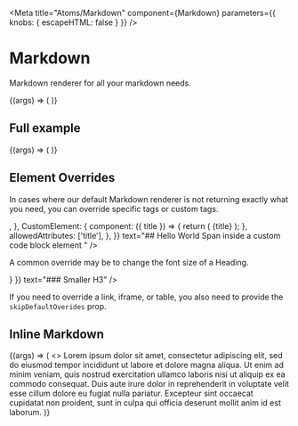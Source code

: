
<Meta
  title="Atoms/Markdown"
  component={Markdown}
  parameters={{ knobs: { escapeHTML: false } }}
/>

# Markdown

<StoryStatus status="stable" />

Markdown renderer for all your markdown needs.

<Canvas>
  <Story name="Basics">
    {(args) => (
      <Markdown
        text={text(
          'markdown',
          `
## Hello World
This is markdown
    `
        )}
        spacing={select('spacing', ['tight', 'loose', 'none'], 'none')}
      />
    )}
  </Story>
</Canvas>

<Props of={Markdown} />

## Full example

<Canvas>
  <Story name="Full Example">
    {(args) => (
      <Markdown
        text={text('markdown', exampleMarkdown)}
        spacing={select('spacing', ['tight', 'loose', 'none'], 'none')}
      />
    )}
  </Story>
</Canvas>

## Element Overrides

In cases where our default Markdown renderer is not returning exactly what you need, you can override specific tags or custom tags.

  <Canvas>
    <Story name="Element Overrides">
        <Markdown
          overrides={{
            CodeBlock: {
              component: (props) => <Text style={{ color: 'darkblue'}} {...props} />,
            },
            CustomElement: {
              component: ({ title }) => {
                return (
                  <Heading
                    as="h3"
                    fontSize="md"
                    style={{
                      color: 'rebeccapurple',
                    }}
                  >
                    {title}
                  </Heading>
                );
              },
              allowedAttributes: ['title'],
            },
          }}
          text="## Hello World
          <CodeBlock>Span inside a custom code block element</CodeBlock>
          <CustomElement title='A Custom Component' />"
        />
    </Story>
  </Canvas>

  A common override may be to change the font size of a Heading.

  <Canvas>
    <Story name="Tag Overrides">
        <Markdown
          overrides={{
            h3: {
              component: (props) => <Heading {...props} as="h3" size="xs" />
            }
          }}
          text="### Smaller H3"
        />
    </Story>
  </Canvas>

  If you need to override a link, iframe, or table, you also need to provide the `skipDefaultOverides` prop.

  <Canvas>
    <Story name="Link Overrides">
        <Markdown
          skipDefaultOverides
          overrides={{
            a: {
              component: Text,
            }
          }}
          text="[This was a link](https://codecademy.com)."
        />
    </Story>
  </Canvas>

## Inline Markdown

<Canvas>
  <Story name="Inline Markdown">
    {(args) => (
      <>
        Lorem ipsum dolor sit amet, consectetur adipiscing elit, sed do eiusmod
        tempor incididunt ut labore et dolore magna aliqua.
        <Markdown
          text={text('markdown', '`this is an inline markdown component`')}
          spacing={select('spacing', ['tight', 'loose', 'none'], 'none')}
          inline
        />
        Ut enim ad minim veniam, quis nostrud exercitation ullamco laboris nisi
        ut aliquip ex ea commodo consequat. Duis aute irure dolor in
        reprehenderit in voluptate velit esse cillum dolore eu fugiat nulla
        pariatur. Excepteur sint occaecat cupidatat non proident, sunt in culpa
        qui officia deserunt mollit anim id est laborum.
      </>
    )}
  </Story>
</Canvas>
